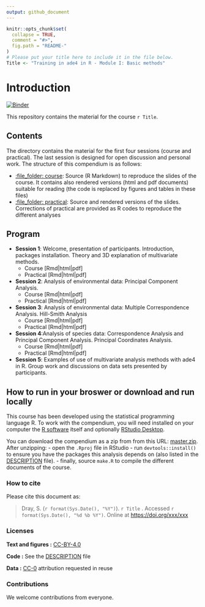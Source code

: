 ```yaml
---
output: github_document
---
```


<!-- README.md is generated from README.Rmd. Please edit that file -->

```r
knitr::opts_chunk$set(
  collapse = TRUE,
  comment = "#>",
  fig.path = "README-"
)
# Please put your title here to include it in the file below.
Title <- "Training in ade4 in R - Module I: Basic methods"
```

# Introduction

[![Binder](https://mybinder.org/badge_logo.svg)](https://mybinder.org/v2/gh///master?urlpath=rstudio)

This repository contains the material for the course `r Title`. 


## Contents

The directory contains the material for the first four sessions (course and practical). The last session is designed for open discussion and personal work. The structure of this compendium is as follows:

  - [:file\_folder: course](/course): Source (R Markdown) to reproduce the slides of the course. It contains also rendered versions (html and pdf documents) suitable for reading (the code is replaced by figures and tables in these files)
  - [:file\_folder: practical](/practical): Source and rendered versions of the slides. Corrections of practical are provided as R codes to reproduce the different analyses

## Program
* **Session 1**: Welcome, presentation of participants. Introduction, packages installation. Theory and 3D explanation of multivariate methods.
    - Course [Rmd|html|pdf]
    - Practical [Rmd|html|pdf]
* **Session 2**: Analysis of environmental data: Principal Component Analysis.
    - Course [Rmd|html|pdf]
    - Practical [Rmd|html|pdf]
* **Session 3**: Analysis of environmental data: Multiple Correspondence Analysis. Hill-Smith Analysis
    - Course [Rmd|html|pdf]
    - Practical [Rmd|html|pdf]
* **Session 4**:Analysis of species data: Correspondence Analysis and Principal Component Analysis. Principal Coordinates Analysis.
    - Course [Rmd|html|pdf]
    - Practical [Rmd|html|pdf]
* **Session 5**: Examples of use of multivariate analysis methods with ade4 in R. Group work and discussions on data sets presented by participants.


## How to run in your broswer or download and run locally

This course has been developed using the statistical programming
language R. To work with the compendium, you will need
installed on your computer the [R software](https://cloud.r-project.org/)
itself and optionally [RStudio Desktop](https://rstudio.com/products/rstudio/download/).

You can download the compendium as a zip from from this URL:
[master.zip](/archive/master.zip). After unzipping:
- open the `.Rproj` file in RStudio
- run `devtools::install()` to ensure you have the packages this analysis depends on (also listed in the
[DESCRIPTION](/DESCRIPTION) file).
- finally, source `make.R` to compile the different documents of the course.

### How to cite

Please cite this document as:

> Dray, S. (`r format(Sys.Date(), "%Y")`). `r Title` . Accessed `r format(Sys.Date(), "%d %b %Y")`. Online at <https://doi.org/xxx/xxx>


### Licenses

**Text and figures :**  [CC-BY-4.0](http://creativecommons.org/licenses/by/4.0/)

**Code :** See the [DESCRIPTION](DESCRIPTION) file

**Data :** [CC-0](http://creativecommons.org/publicdomain/zero/1.0/) attribution requested in reuse

### Contributions

We welcome contributions from everyone. 
